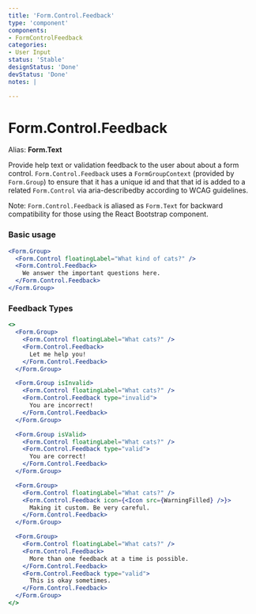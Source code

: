 ```yaml
---
title: 'Form.Control.Feedback'
type: 'component'
components:
- FormControlFeedback
categories:
- User Input
status: 'Stable'
designStatus: 'Done'
devStatus: 'Done'
notes: |

---
```




# Form.Control.Feedback
Alias: **Form.Text**



Provide help text or validation feedback to the user about about a form control.
`Form.Control.Feedback` uses a `FormGroupContext` (provided by `Form.Group`) to
ensure that it has a unique id and that that id is added to a related
`Form.Control` via aria-describedby according to WCAG guidelines.

Note: `Form.Control.Feedback` is aliased as `Form.Text` for backward compatibility for
those using the React Bootstrap component.

### Basic usage

```jsx live
<Form.Group>
  <Form.Control floatingLabel="What kind of cats?" />
  <Form.Control.Feedback>
    We answer the important questions here.
  </Form.Control.Feedback>
</Form.Group>
```

### Feedback Types

```jsx live
<>
  <Form.Group>
    <Form.Control floatingLabel="What cats?" />
    <Form.Control.Feedback>
      Let me help you!
    </Form.Control.Feedback>
  </Form.Group>

  <Form.Group isInvalid>
    <Form.Control floatingLabel="What cats?" />
    <Form.Control.Feedback type="invalid">
      You are incorrect!
    </Form.Control.Feedback>
  </Form.Group>

  <Form.Group isValid>
    <Form.Control floatingLabel="What cats?" />
    <Form.Control.Feedback type="valid">
      You are correct!
    </Form.Control.Feedback>
  </Form.Group>

  <Form.Group>
    <Form.Control floatingLabel="What cats?" />
    <Form.Control.Feedback icon={<Icon src={WarningFilled} />}>
      Making it custom. Be very careful.
    </Form.Control.Feedback>
  </Form.Group>

  <Form.Group>
    <Form.Control floatingLabel="What cats?" />
    <Form.Control.Feedback>
      More than one feedback at a time is possible.
    </Form.Control.Feedback>
    <Form.Control.Feedback type="valid">
      This is okay sometimes.
    </Form.Control.Feedback>
  </Form.Group>
</>
```
